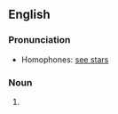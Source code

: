 {{also|seastars|sea-stars}}

==English==

===Pronunciation===
* Homophones: [[see stars]]

===Noun===
{{head|en|noun plural form}}

# {{plural of|sea star|lang=en}}